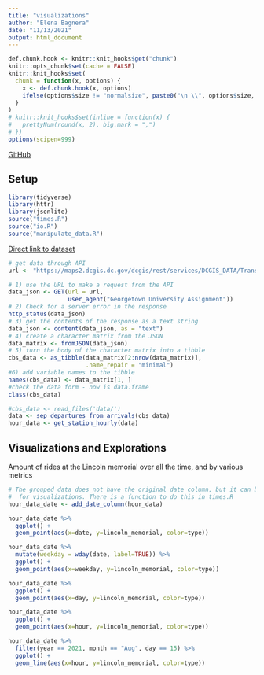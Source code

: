 ```yaml
---
title: "visualizations"
author: "Elena Bagnera"
date: "11/13/2021"
output: html_document
---
```


```r
def.chunk.hook <- knitr::knit_hooks$get("chunk")
knitr::opts_chunk$set(cache = FALSE)
knitr::knit_hooks$set(
  chunk = function(x, options) {
    x <- def.chunk.hook(x, options)
    ifelse(options$size != "normalsize", paste0("\n \\", options$size, "\n\n", x, "\n\n \\normalsize"), x)
  }
)
# knitr::knit_hooks$set(inline = function(x) {
#   prettyNum(round(x, 2), big.mark = ",")
# })
options(scipen=999)
```


\begin{center}
\Huge{PPOL 670 | Final Project}

\Huge{Visualizations}
\end{center}

\vspace{0.1in}

[GitHub](https://github.com/elenabagnera/CapitalBikesProject)

## Setup
```r
library(tidyverse)
library(httr)
library(jsonlite)
source("times.R")
source("io.R")
source("manipulate_data.R")
```


[Direct link to dataset](https://s3.amazonaws.com/capitalbikeshare-data/202108-capitalbikeshare-tripdata.zip)

```r
# get data through API
url <- "https://maps2.dcgis.dc.gov/dcgis/rest/services/DCGIS_DATA/Transportation_WebMercator/MapServer/5/query?where=1%3D1&outFields=*&outSR=4326&f=json"

# 1) use the URL to make a request from the API
data_json <- GET(url = url, 
                 user_agent("Georgetown University Assignment"))
# 2) Check for a server error in the response
http_status(data_json)
# 3) get the contents of the response as a text string
data_json <- content(data_json, as = "text")
# 4) create a character matrix from the JSON
data_matrix <- fromJSON(data_json)
# 5) turn the body of the character matrix into a tibble
cbs_data <- as_tibble(data_matrix[2:nrow(data_matrix)],
                      .name_repair = "minimal")
#6) add variable names to the tibble
names(cbs_data) <- data_matrix[1, ]
#check the data form - now is data.frame
class(cbs_data)

#cbs_data <- read_files('data/')
data <- sep_departures_from_arrivals(cbs_data)
hour_data <- get_station_hourly(data)
```

## Visualizations and Explorations

Amount of rides at the Lincoln memorial over all the time, and by various metrics

```r
# The grouped data does not have the original date column, but it can be nice
#  for visualizations. There is a function to do this in times.R
hour_data_date <- add_date_column(hour_data)

hour_data_date %>% 
  ggplot() +
  geom_point(aes(x=date, y=lincoln_memorial, color=type))

hour_data_date %>% 
  mutate(weekday = wday(date, label=TRUE)) %>% 
  ggplot() +
  geom_point(aes(x=weekday, y=lincoln_memorial, color=type))

hour_data_date %>% 
  ggplot() +
  geom_point(aes(x=day, y=lincoln_memorial, color=type))

hour_data_date %>% 
  ggplot() +
  geom_point(aes(x=hour, y=lincoln_memorial, color=type))

hour_data_date %>% 
  filter(year == 2021, month == "Aug", day == 15) %>% 
  ggplot() +
  geom_line(aes(x=hour, y=lincoln_memorial, color=type))
```